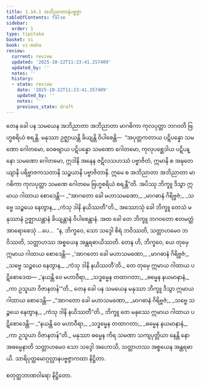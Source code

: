 ```yaml
---
title: 1.14.1 အဘိညာတာနံပဗ္ဗဇ္ဇာ
tableOfContents: false
sidebar:
  order: 1
type: tipitaka
basket: vi
book: vi-maha
review:
  current: review
  updated: '2025-10-22T11:23:41.257409'
  updated_by: ''
  notes: ''
  history:
  - state: review
    date: '2025-10-22T11:23:41.257409'
    updated_by: ''
    notes: ''
    previous_state: draft
---
```



<ReviewStatus review={frontmatter.review} showDetails={true} />

<HypothesisAnnotation frontmatter={frontmatter} />

<DynamicBreadcrumb />

<Division number="63" book="vi-maha" e="ch" v="3" p="54">

<Paragraph number="239" book="vi-maha">
တေန ခေါ ပန သမယေန အဘိညာတာ အဘိညာတာ မာဂဓိကာ ကုလပုတ္တာ ဘဂဝတိ ဗြဟ္မစရိယံ စရန္တိ. မနုဿာ ဥဇ္ဈာယန္တိ ခိယျန္တိ ဝိပါစေန္တိ—  “အပုတ္တကတာယ ပဋိပန္နော သမဏော ဂေါတမော, ဝေဓဗျာယ ပဋိပန္နော သမဏော ဂေါတမော, ကုလုပစ္ဆေဒါယ ပဋိပန္နော သမဏော ဂေါတမော, ဣဒါနိ အနေန ဇဋိလသဟဿံ ပဗ္ဗာဇိတံ, ဣမာနိ စ အဍ္ဎတေယျာနိ ပရိဗ္ဗာဇကသတာနိ သဉ္စယာနိ ပဗ္ဗာဇိတာနိ. ဣမေ စ အဘိညာတာ အဘိညာတာ မာဂဓိကာ ကုလပုတ္တာ သမဏေ ဂေါတမေ ဗြဟ္မစရိယံ စရန္တီ”တိ. အပိဿု ဘိက္ခူ ဒိသွာ ဣမာယ ဂါထာယ စောဒေန္တိ—
</Paragraph>

<Paragraph number="240" type="verses" book="vi-maha">
_“အာဂတော ခေါ မဟာသမဏော,_  
_မာဂဓာနံ ဂိရိဗ္ဗဇံ;_  
_သဗ္ဗေ သဉ္စယေ နေတွာန,_  
_ကံသု ဒါနိ နယိဿတီ”တိ._  

</Paragraph>

<Paragraph number="241" book="vi-maha">
အဿောသုံ ခေါ ဘိက္ခူ တေသံ မနုဿာနံ ဥဇ္ဈာယန္တာနံ ခိယျန္တာနံ ဝိပါစေန္တာနံ. အထ ခေါ တေ ဘိက္ခူ ဘဂဝတော ဧတမတ္ထံ အာရောစေသုံ …ပေ…  “န, ဘိက္ခဝေ, သော သဒ္ဒေါ စိရံ ဘဝိဿတိ, သတ္တာဟမေဝ ဘဝိဿတိ, သတ္တာဟဿ အစ္စယေန အန္တရဓာယိဿတိ. တေန ဟိ, ဘိက္ခဝေ, ယေ တုမှေ ဣမာယ ဂါထာယ စောဒေန္တိ—
</Paragraph>

<Paragraph number="242" type="verses" book="vi-maha">
_‘အာဂတော ခေါ မဟာသမဏော,_  
_မာဂဓာနံ ဂိရိဗ္ဗဇံ;_  
_သဗ္ဗေ သဉ္စယေ နေတွာန,_  
_ကံသု ဒါနိ နယိဿတီ’တိ._  

</Paragraph>

<Paragraph number="243" book="vi-maha">
တေ တုမှေ ဣမာယ ဂါထာယ ပဋိစောဒေထ—
</Paragraph>

<Paragraph number="244" type="verses" book="vi-maha">
_‘နယန္တိ ဝေ မဟာဝီရာ,_  
_သဒ္ဓမ္မေန တထာဂတာ;_  
_ဓမ္မေန နယမာနာနံ,_  
_ကာ ဥသူယာ ဝိဇာနတန်’”တိ._  

</Paragraph>

<Paragraph number="245" book="vi-maha">
တေန ခေါ ပန သမယေန မနုဿာ ဘိက္ခူ ဒိသွာ ဣမာယ ဂါထာယ စောဒေန္တိ—
</Paragraph>

<Paragraph number="246" type="verses" book="vi-maha">
_“အာဂတော ခေါ မဟာသမဏော,_  
_မာဂဓာနံ ဂိရိဗ္ဗဇံ;_  
_သဗ္ဗေ သဉ္စယေ နေတွာန,_  
_ကံသု ဒါနိ နယိဿတီ”တိ._  

</Paragraph>

<Paragraph number="247" book="vi-maha">
ဘိက္ခူ တေ မနုဿေ ဣမာယ ဂါထာယ ပဋိစောဒေန္တိ—
</Paragraph>

<Paragraph number="248" type="verses" book="vi-maha">
_“နယန္တိ ဝေ မဟာဝီရာ,_  
_သဒ္ဓမ္မေန တထာဂတာ;_  
_ဓမ္မေန နယမာနာနံ,_  
_ကာ ဥသူယာ ဝိဇာနတန်”တိ._  

</Paragraph>

<Paragraph number="249" book="vi-maha">
မနုဿာ ဓမ္မေန ကိရ သမဏာ သကျပုတ္တိယာ နေန္တိ နော အဓမ္မေနာတိ သတ္တာဟမေဝ သော သဒ္ဒေါ အဟောသိ, သတ္တာဟဿ အစ္စယေန အန္တရဓာယိ.

</Paragraph>
</Division>

<Paragraph number="250" type="center" book="vi-maha">
သာရိပုတ္တမောဂ္ဂလ္လာနပဗ္ဗဇ္ဇာကထာ နိဋ္ဌိတာ.

  
စတုတ္ထဘာဏဝါရော နိဋ္ဌိတော.
</Paragraph>